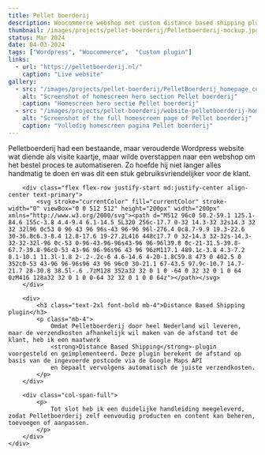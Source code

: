 ```yaml
---
title: Pellet boerderij
description: Woocommerce webshop met custom distance based shipping plugin.
thumbnail: /images/projects/pellet-boerderij/Pelletboerderij-mockup.jpg
status: Mar 2024
date: 04-03-2024
tags: ["Wordpress", "Woocommerce",  "Custom plugin"]
links:
  - url: "https://pelletboerderij.nl/"
    caption: "Live website"
gallery:
  - src: "/images/projects/pellet-boerderij/PelletBoerderij_homepage_compressed.jpeg"
    alt: "Screenshot of homescreen hero section Pellet boerderij"
    caption: "Homescreen hero sectie Pellet boerderij"
  - src: "/images/projects/pellet-boerderij/website-pelletboerderij-home_compressed.jpg"
    alt: "Screenshot of the full homescreen page of Pellet boerderij"
    caption: "Volledig homescreen pagina Pellet boerderij"
---
```


<section class="my-12">
    <div class="grid grid-cols-1 md:grid-cols-2 gap-8 items-center">
        <div class="col-span-full">
            <p class="mb-4">
                Pelletboerderij had een bestaande, maar verouderde Wordpress website wat diende als visite kaartje, maar wilde overstappen naar een webshop om het bestel proces te automatiseren.
                Zo hoefde hij niet langer alles handmatig te doen en was dit een stuk gebruiksvriendelijker voor de klant.
            </p>
        </div>

        <div class="flex flex-row justify-start md:justify-center align-center text-primary">
            <svg stroke="currentColor" fill="currentColor" stroke-width="0" viewBox="0 0 512 512" height="200px" width="200px" xmlns="http://www.w3.org/2000/svg"><path d="M512 96c0 50.2-59.1 125.1-84.6 155c-3.8 4.4-9.4 6.1-14.5 5L320 256c-17.7 0-32 14.3-32 32s14.3 32 32 32l96 0c53 0 96 43 96 96s-43 96-96 96l-276.4 0c8.7-9.9 19.3-22.6 30-36.8c6.3-8.4 12.8-17.6 19-27.2L416 448c17.7 0 32-14.3 32-32s-14.3-32-32-32l-96 0c-53 0-96-43-96-96s43-96 96-96l39.8 0c-21-31.5-39.8-67.7-39.8-96c0-53 43-96 96-96s96 43 96 96zM117.1 489.1c-3.8 4.3-7.2 8.1-10.1 11.3l-1.8 2-.2-.2c-6 4.6-14.6 4-20-1.8C59.8 473 0 402.5 0 352c0-53 43-96 96-96s96 43 96 96c0 30-21.1 67-43.5 97.9c-10.7 14.7-21.7 28-30.8 38.5l-.6 .7zM128 352a32 32 0 1 0 -64 0 32 32 0 1 0 64 0zM416 128a32 32 0 1 0 0-64 32 32 0 1 0 0 64z"></path></svg>
        </div>

        <div>
            <h3 class="text-2xl font-bold mb-4">Distance Based Shipping plugin</h3>
            <p class="mb-4">
                Omdat Pelletboerderij door heel Nederland wil leveren, maar de verzendkosten afhankelijk wil maken van de afstand tot de klant, heb ik een maatwerk 
                <strong>Distance Based Shipping</strong>-plugin voorgesteld en geïmplementeerd. Deze plugin berekent de afstand op basis van de ingevoerde postcode via de Google Maps API 
                en bepaalt vervolgens automatisch de juiste verzendkosten.
            </p>
        </div>

        <div class="col-span-full">
            <p>
                Tot slot heb ik een duidelijke handleiding meegeleverd, zodat Pelletboerderij zelf eenvoudig producten en content kan beheren, toevoegen of aanpassen.
            </p>
        </div>
    </div>
</section>
